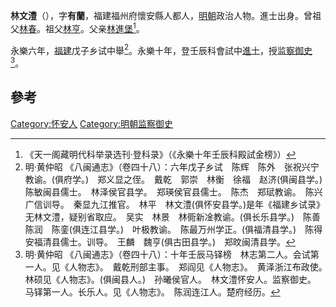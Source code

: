 '''林文澧'''（{{bd|1374年||？}}），字'''有蘭'''，福建福州府懷安縣人都人，[[明朝|明朝]]政治人物。進士出身。曾祖父[[林春|林春]]。祖父[[林亨|林亨]]。父亲[[林進堡|林進堡]]<ref>《天一阁藏明代科举录选刊·登科录》（《永樂十年壬辰科殿試金榜》）</ref>。

永樂六年，[[福建|福建]]戊子乡试中舉<ref>明·黄仲昭 《八闽通志》（卷四十八）：六年戊子乡试　陈辉　陈外　张祝兴宁教谕。(俱府学。)　郑义显之侄。　戴乾　郭崇　林衡　徐福　赵济(俱闽县学。)　陈敏闽县儒士。　林泽侯官县学。　郑瑛侯官县儒士。　陈杰　郑珷教谕。　陈兴广信训导。　秦显九江推官。　林平　林文澧(俱怀安县学。)是年《福建乡试录》无林文澧，疑别省取应。　吴实　林景　林衕新凎教谕。(俱长乐县学。)　陈善　陈润　陈銮(俱连江县学。)　叶极教谕。　陈最万州学正。(俱福清县学。)　陈得安福清县儒士。训导。　王麟　魏亨(俱古田县学。)　郑旼闽清县学。</ref>。永樂十年，登壬辰科會試中[[進士|進士]]，授[[监察御史|监察御史]]<ref>明·黄仲昭 《八闽通志》（卷四十八）：十年壬辰马铎榜　林志第二人。会试第一人。见《人物志》。　戴乾刑部主事。　郑阎见《人物志》。　黄泽浙江布政使。　林硕见《人物志》。(俱闽县人。)　孙曦侯官人。　林文澧怀安人。监察御史。　马铎第一人。长乐人。见《人物志》。　陈润连江人。楚府经历。</ref>。

==參考==
{{reflist}}
{{明朝人物小作品}}
{{永樂十年壬辰科殿試金榜}}

[[Category:怀安人|Category:怀安人]]
[[Category:明朝监察御史|Category:明朝监察御史]]